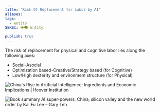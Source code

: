 ```yaml
---
title: "Risk Of Replacement for Labor by AI"
aliases: 
tags:
  - entity
SEKSI: 👁️‍🗨️ Entity

publish: true
---
```



The risk of replacement for physical and cognitive labor lies along the following axes:
- Social-Asocial
- Optimization based-Creative/Strategy based (for Cognitive)
- Low/High dexterity and environment structure (for Physical)

![China's Rise in Artificial Intelligence: Ingredients and Economic  Implications | Hoover Institution](https://www.hoover.org/sites/default/files/lee1.jpg)

![Book summary AI super-powers, China, silicon valley and the new world order  by Kai Fu Lee – Gary Teh](https://garyteh.com/wp-content/uploads/2019/07/physical_labor.jpg)

